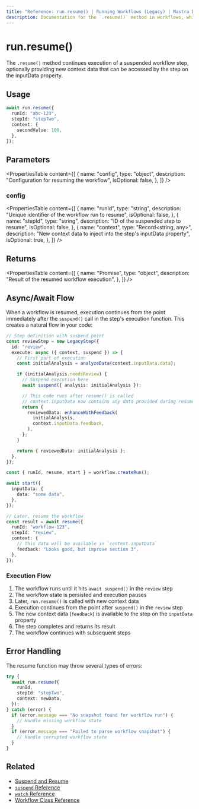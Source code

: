 ```yaml
---
title: "Reference: run.resume() | Running Workflows (Legacy) | Mastra Docs"
description: Documentation for the `.resume()` method in workflows, which continues execution of a suspended workflow step.
---
```


# run.resume()

The `.resume()` method continues execution of a suspended workflow step, optionally providing new context data that can be accessed by the step on the inputData property.

## Usage

```typescript copy showLineNumbers
await run.resume({
  runId: "abc-123",
  stepId: "stepTwo",
  context: {
    secondValue: 100,
  },
});
```

## Parameters

<PropertiesTable
  content={[
    {
      name: "config",
      type: "object",
      description: "Configuration for resuming the workflow",
      isOptional: false,
    },
  ]}
/>

### config

<PropertiesTable
  content={[
    {
      name: "runId",
      type: "string",
      description: "Unique identifier of the workflow run to resume",
      isOptional: false,
    },
    {
      name: "stepId",
      type: "string",
      description: "ID of the suspended step to resume",
      isOptional: false,
    },
    {
      name: "context",
      type: "Record<string, any>",
      description:
        "New context data to inject into the step's inputData property",
      isOptional: true,
    },
  ]}
/>

## Returns

<PropertiesTable
  content={[
    {
      name: "Promise<LegacyWorkflowResult>",
      type: "object",
      description: "Result of the resumed workflow execution",
    },
  ]}
/>

## Async/Await Flow

When a workflow is resumed, execution continues from the point immediately after the `suspend()` call in the step's execution function. This creates a natural flow in your code:

```typescript
// Step definition with suspend point
const reviewStep = new LegacyStep({
  id: "review",
  execute: async ({ context, suspend }) => {
    // First part of execution
    const initialAnalysis = analyzeData(context.inputData.data);

    if (initialAnalysis.needsReview) {
      // Suspend execution here
      await suspend({ analysis: initialAnalysis });

      // This code runs after resume() is called
      // context.inputData now contains any data provided during resume
      return {
        reviewedData: enhanceWithFeedback(
          initialAnalysis,
          context.inputData.feedback,
        ),
      };
    }

    return { reviewedData: initialAnalysis };
  },
});

const { runId, resume, start } = workflow.createRun();

await start({
  inputData: {
    data: "some data",
  },
});

// Later, resume the workflow
const result = await resume({
  runId: "workflow-123",
  stepId: "review",
  context: {
    // This data will be available in `context.inputData`
    feedback: "Looks good, but improve section 3",
  },
});
```

### Execution Flow

1. The workflow runs until it hits `await suspend()` in the `review` step
2. The workflow state is persisted and execution pauses
3. Later, `run.resume()` is called with new context data
4. Execution continues from the point after `suspend()` in the `review` step
5. The new context data (`feedback`) is available to the step on the `inputData` property
6. The step completes and returns its result
7. The workflow continues with subsequent steps

## Error Handling

The resume function may throw several types of errors:

```typescript
try {
  await run.resume({
    runId,
    stepId: "stepTwo",
    context: newData,
  });
} catch (error) {
  if (error.message === "No snapshot found for workflow run") {
    // Handle missing workflow state
  }
  if (error.message === "Failed to parse workflow snapshot") {
    // Handle corrupted workflow state
  }
}
```

## Related

- [Suspend and Resume](../../docs/workflows-legacy/suspend-and-resume.mdx)
- [`suspend` Reference](./suspend.mdx)
- [`watch` Reference](./watch.mdx)
- [Workflow Class Reference](./workflow.mdx)
